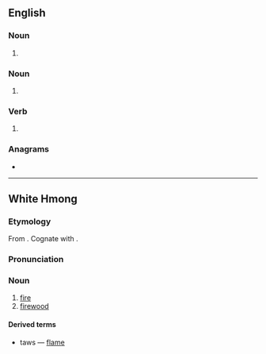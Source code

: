 {{also|TAWS|tāws}}
==English==

===Noun===
{{en-noun}}

# {{alternative spelling of|en|tawse}}

===Noun===
{{head|en|noun form}}

# {{plural of|en|taw}}

===Verb===
{{head|en|verb form}}

# {{en-third-person singular of|taw}}

===Anagrams===
* {{anagrams|en|a=astw|'twas|ATWS|AWTs|S.W.A.T.|SWAT|Swat|TWAs|WSTA|sawt|staw|swat|was't|wast|wats}}

----

==White Hmong==

===Etymology===
From {{inh|mww|hmx-pro|*douX}}. Cognate with {{cog|ium|douz}}.

===Pronunciation===
{{mww-pron}}

===Noun===
{{head|mww|noun}}

# [[fire]]
# [[firewood]]

====Derived terms====
* {{l|mww|nplaig|nplaim}} taws — [[flame]]